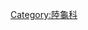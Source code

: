 {{Commons cat|Kinixys}}
{{Classification bar|動物界|脊索動物門|爬行綱|龜鱉目|隐颈亚目|陸龜總科|陸龜科|折背龜屬}}
{{Cat more|折背龜屬}}

[[Category:陸龜科|Category:陸龜科]]